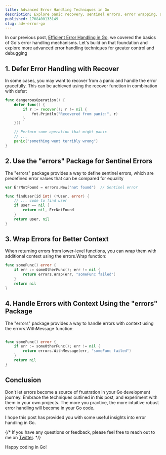 ```yaml
---
title: Advanced Error Handling Techniques in Go
description: Explore panic recovery, sentinel errors, error wrapping, and error handling with added context for robust Go applications.
published: 1708400133149
slug: adv-error-go
---
```


In our previous post, [Efficient Error Handling in Go](/blog/error-go), we covered the basics of Go's error handling mechanisms. Let's build on that foundation and explore more advanced error handling techniques for greater control and debugging

## 1. Defer Error Handling with Recover

In some cases, you may want to recover from a panic and handle the error gracefully. This can be achieved using the recover function in combination with defer:

```go
func dangerousOperation() {
    defer func() {
        if r := recover(); r != nil {
            fmt.Println("Recovered from panic:", r)
        }
    }()

    // Perform some operation that might panic
    // ...
    panic("something went terribly wrong")
}
```

## 2. Use the "errors" Package for Sentinel Errors

The "errors" package provides a way to define sentinel errors, which are predefined error values that can be compared for equality

```go
var ErrNotFound = errors.New("not found")  // Sentinel error

func findUser(id int) (*User, error) {
    // ... code to find user
    if user == nil {
        return nil, ErrNotFound
    }
    return user, nil
}
``` 

## 3. Wrap Errors for Better Context

When returning errors from lower-level functions, you can wrap them with additional context using the errors.Wrap function:

```go
func someFunc() error {
    if err := someOtherFunc(); err != nil {
        return errors.Wrap(err, "someFunc failed")
    }
    return nil
}
```

## 4. Handle Errors with Context Using the "errors" Package

The "errors" package provides a way to handle errors with context using the errors.WithMessage function:

```go

func someFunc() error {
    if err := someOtherFunc(); err != nil {
        return errors.WithMessage(err, "someFunc failed")
    }
    return nil
}
```

## Conclusion

Don&apos;t let errors become a source of frustration in your Go development journey. Embrace the techniques outlined in this post, and experiment with them in your own projects. The more you practice, the more intuitive robust error handling will become in your Go code.

I hope this post has provided you with some useful insights into error handling in Go. 

{/* If you have any questions or feedback, please feel free to reach out to me on [Twitter](https://twitter.com/codewitty_).  */}

Happy coding in Go! 
 